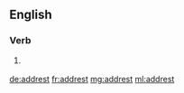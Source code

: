 ==English==

===Verb===
{{head|en}}

# {{context|obsolete|lang=en}} {{en-past of|address}}

[[de:addrest]]
[[fr:addrest]]
[[mg:addrest]]
[[ml:addrest]]